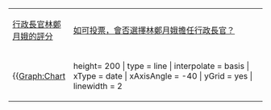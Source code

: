 {|
|-
|<div class="center">[https://www.pori.hk/pop-poll/chief-executive/a003-rating.html <u>行政長官林鄭月娥的評分</u>]</div>
|<div class="center">[https://www.pori.hk/pop-poll/chief-executive/a003-app.html <u>如可投票，會否選擇林鄭月娥擔任行政長官？</u>]</div>
|-
|{{Graph:Chart
 | width = 400 | height= 200 | type = line | interpolate = basis | xType = date | xAxisAngle = -40 | yGrid = yes | linewidth = 2
 | yAxisTitle = 評分
 | yAxisMin = 0 | yAxisMax = 100
 | x = 2017/07/06,2017/07/20,2017/08/07,2017/08/21,2017/09/05,2017/09/15,2017/10/04,2017/10/19,2017/11/09,2017/11/10,2017/11/16,2017/12/06,2017/12/19,
2018/01/04,2018/01/18,2018/02/06,2018/02/22,2018/03/06,2018/03/20,2018/04/04,2018/04/19,2018/05/09,2018/05/25,2018/06/07,2018/06/21,
2018/07/05,2018/07/23,2018/08/09,2018/08/22,2018/09/06,2018/09/20,2018/10/04,2018/10/24,2018/11/06,2018/11/10,2018/11/19,2018/12/06,2018/12/20,
2019/01/11,2019/01/24,2019/02/08,2019/02/21,2019/03/05,2019/03/19,2019/04/11,2019/04/25,2019/05/09,2019/05/23,2019/06/06,2019/06/20,
2019/07/08,2019/07/19,2019/08/06,2019/08/20,2019/09/04,2019/09/19,2019/10/03,2019/10/16,2019/10/23,2019/11/08,2019/11/21,2019/12/03,2019/12/18,
2020/01/08,2020/01/21,2020/02/06,2020/02/19,2020/03/03,2020/03/20,2020/04/02,2020/04/17,2020/05/06,2020/05/21,2020/06/04,2020/06/18,
2020/07/09,2020/07/24,2020/08/06,2020/08/20,2020/09/04,2020/09/24,2020/10/08,2020/10/22,2020/11/13,2020/11/25,2020/11/26,2020/12/10,2020/12/22,
2021/01/08,2021/01/22,2021/02/05,2021/02/26,2021/03/12,2021/03/25,
 | y1=
63.6,58.5,59.5,59.8,59.8,57.4,59.6,61.1,62,58.9,62.9,55.7,58.3,58.7,54.4,53.6,55.7,56.3,56.8,55.6,53.9,57.8,52.7,54.3,54.3,55.6,56.2,55.4,55.3,57.3,50.8,52.3,47.6,51.6,52.3,50.2,50.1,56.4,50.9,45.5,47.4,50,50.9,52.6,48.5,49,44.3,44.7,43.3,32.8,33.4,30.1,27.9,24.6,25.4,24.9,22.3,22.7,20.2,19.5,19.7,19.7,19.6,21.5,20.8,20.3,18.2,22.6,22.3,25.5,27.7,27.9,28.3,27.8,29,29,28.9,26.9,26.8,28.1,27.5,28.6,27.3,30.8,26.8,33.5,30.6,29.7,29,32,31,33.9,29.5,32.8
 | colors = #3FB4FF
}}
|{{Graph:Chart
 | width = 400 | height= 200 | type = line | interpolate = basis | xType = date | xAxisAngle = -40 | yGrid = yes | linewidth = 2
 | yAxisTitle = 百份比
 | yAxisMin = 0 | yAxisMax = 100 | legend =
 | y1Title = 支持 | y2Title = 反對 | y3Title = 不知道
 | x = 
2017/07/06,2017/07/20,2017/08/07,2017/08/21,2017/09/05,2017/09/15,2017/10/04,2017/10/19,2017/11/09,2017/11/10,2017/11/16,2017/12/06,2017/12/19,
2018/01/04,2018/01/18,2018/02/06,2018/02/22,2018/03/06,2018/03/20,2018/04/04,2018/04/19,2018/05/09,2018/05/25,2018/06/07,2018/06/21,
2018/07/05,2018/07/23,2018/08/09,2018/08/22,2018/09/06,2018/09/20,2018/10/04,2018/10/24,2018/11/06,2018/11/10,2018/11/19,2018/12/06,2018/12/20,
2019/01/11,2019/01/24,2019/02/08,2019/02/21,2019/03/05,2019/03/19,2019/04/11,2019/04/25,2019/05/09,2019/05/23,2019/06/06,2019/06/20,
2019/07/08,2019/07/19,2019/08/06,2019/08/20,2019/09/04,2019/09/19,2019/10/03,2019/10/16,2019/10/23,2019/11/08,2019/11/21,2019/12/03,2019/12/18,
2020/01/08,2020/01/21,2020/02/06,2020/02/19,2020/03/03,2020/03/20,2020/04/02,2020/04/17,2020/05/06,2020/05/21,2020/06/04,2020/06/18,
2020/07/09,2020/07/24,2020/08/06,2020/08/20,2020/09/04,2020/09/24,2020/10/08,2020/10/22,2020/11/13,2020/11/25,2020/11/26,2020/12/10,2020/12/22,
2021/01/08,2021/01/22,2021/02/05,2021/02/26,2021/03/12,2021/03/25,
 | y1=
52,50,51,51,52,47,50,53,50,53,54,49,49,51,45,47,47,47,44,42,45,49,39,48,44,49,47,45,49,48,40,44,41,40,37,40,39,49,37,32,35,38,35,39,34,36,32,32,32,23,26,21,20,17,19,18,15,15,11,11,11,10,12,14,14,13,9,13.10,13,15.50,17.80,17.10,18.50,18.40,21.80,22.90,18.2,18.6,23.9,20.8,17.4,18.5,17.9,21,16.4,21.4,19.8,18.4,18.6,20.8,17.5,23.1,18.2,18.5
 | y2=
34,35,37,38,34,41,40,33,36,29,31,37,36,36,41,43,40,41,41,44,41,35,44,40,42,38,38,44,35,38,45,40,42,45,48,44,47,39,48,52,49,45,51,45,51,49,56,59,57,67,66,70,72,76,75,74,80,79,82,82,82,82,81,80,80,81,83,79.50,77,75.40,72.00,72.90,72.70,72.40,70.30,69.30,71.6,72.3,69.7,69.0,70.9,71.8,73.8,69.3,73.9,66.1,69.3,72.2,69.4,69.5,66.6,71.8,68.3
 | y3=
14,15,12,11,13,12,11,14,14,18,15,15,15,13,14,11,13,12,15,14,14,16,17,12,15,13,15,11,16,14,15,17,16,15,15,16,14,12,15,16,16,16,14,16,16,15,12,9,11,10,9,8,8,7,6,8,5,6,7,6,7,7,7,6,7,6,8,7.30,10,9.10,10.20,10.00,8.80,9.20,7.90,7.80,10.2,9.1,6.4,10.2,11.8,9.7,8.3,9.6,9.7,12.6,10.8,12.3,9.2,9.8,13,10.3,10,13.2
 | colors = green, red, grey
}}
|}